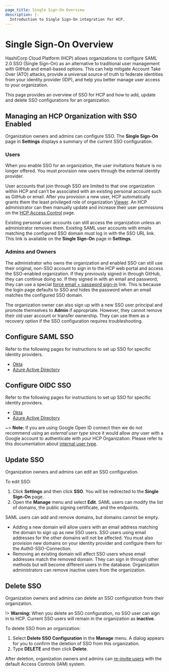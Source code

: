 ```yaml
---
page_title: Single Sign-On Overview
description: |-
  Introduction to Single Sign-On integration for HCP.
---
```


# Single Sign-On Overview

HashiCorp Cloud Platform (HCP) allows organizations to configure SAML 2.0 SSO
(Single Sign-On) as an alternative to traditional user management with GitHub
and email-based options. This can help mitigate Account Take Over (ATO) attacks,
provide a universal source of truth to federate identities from your identity
provider (IDP), and help you better manage user access to your organization.

This page provides an overview of SSO for HCP and how to add, update and delete SSO configurations for an organization. 

## Managing an HCP Organization with SSO Enabled

Organization owners and admins can configure SSO. The **Single Sign-On** page in **Settings** displays a summary of the current SSO configuration.


### Users

When you enable SSO for an organization, the user invitations feature is no longer offered. You must provision new users through the external identity provider.

User accounts that join through SSO are limited to that one organization within HCP and can’t be associated with an existing personal account such as GitHub or email. After you provision a new user, HCP automatically grants them the least privileged role of organization [Viewer](/hcp/docs/hcp/admin/iam/users#user-permissions). An HCP administrator can then manually update and increase their user permissions on the [HCP Access Control](https://portal.cloud.hashicorp.com/access/users) page.

Existing personal user accounts can still access the organization unless an administrator removes them. Existing SAML user accounts with emails matching the configured SSO domain must log in with the SSO URL link. This link is available on the **Single Sign-On** page in **Settings**.

### Admins and Owners

The administrator who owns the organization and enabled SSO can still use their original, non-SSO account to sign in to the HCP web portal and access the SSO-enabled organization. If they previously signed in through GitHub, they can continue doing so. If they signed in with an email and password, they can use a special [force email + password sign-in](https://portal.cloud.hashicorp.com/sign-in?with=email) link. This is because the login page defaults to SSO and hides the password when an email matches the configured SSO domain.

The organization owner can also sign up with a new SSO user principal and promote themselves to **Admin** if appropriate. However, they cannot remove their old user account or transfer ownership. They can use them as a recovery option if the SSO configuration requires troubleshooting.

## Configure SAML SSO

Refer to the following pages for instructions to set up SSO for specific identity providers.

- [Okta](/hcp/docs/hcp/admin/iam/sso/sso-okta)
- [Azure Active Directory](/hcp/docs/hcp/admin/iam/sso/sso-aad)

## Configure OIDC SSO

Refer to the following pages for instructions to set up SSO for specific identity providers.

- [Okta](/hcp/docs/hcp/admin/iam/sso/sso-okta-oidc)
- [Azure Active Directory](/hcp/docs/hcp/admin/iam/sso/sso-aad-oidc)

~> **Note:**  If you are using Google Open ID connect then we do not recommend using an *external user type* since it would allow *any* user with a Google account to authenticate with *your* HCP Organization. Please refer to this documentation about [internal user type](https://support.google.com/cloud/answer/10311615#user-type).

## Update SSO

Organization owners and admins can edit an SSO configuration.

To edit SSO:

1. Click **Settings** and then click **SSO**. You will be redirected to the **Single Sign-On** page.
1. Open the **Manage** menu and select **Edit**. SAML users can modify the list of domains, the public signing certificate, and the endpoints.

SAML users can add and remove domains, but domains cannot be empty.

- Adding a new domain will allow users with an email address matching the domain to sign up as new SSO users. SSO users using email addresses for the other domains will not be affected. You must also provision new domains on your identity provider and configure them for the Auth0-SSO-Connection.
- Removing an existing domain will affect SSO users whose email addresses match
the removed domain. They can sign in through other methods but will become
different users in the database. Organization administrators can remove inactive
users from the organization.

## Delete SSO

Organization owners and admins can delete an SSO configuration from their organization.

!> **Warning:** When you delete an SSO configuration, no SSO user can sign in to HCP. Current SSO users will remain in the organization as **inactive**.

To delete SSO from an organization:

1. Select **Delete SSO Configuration** in the
**Manage** menu. A dialog appears for you to confirm the deletion of SSO from this organization.
1. Type **DELETE** and then click **Delete**.

After deletion, organization owners and admins can [re-invite users](/hcp/docs/hcp/admin/iam/users#invite-users) with the default Access Controls (IAM) system.
